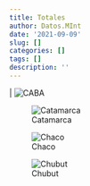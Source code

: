 ```yaml
---
title: Totales
author: Datos.MInt
date: '2021-09-09'
slug: []
categories: []
tags: []
description: ''
---
```



  | ![CABA](/CABA.png)

![Catamarca](/Catamarca.png)

![Chaco](/Chaco.png)


![Chubut](/Chubut.png)